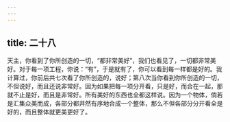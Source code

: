 ```yaml
---
---
---
```

title: 二十八
---

天主，你看到了你所创造的一切，“都非常美好”，我们也看见了，一切都非常美好。对于每一项工程，你说：“有”，于是就有了，你可以看到每一样都是好的。我计算过，你前后共七次看了你所创造的，说好；第八次当你看到你所创造的一切，不但说好，而且还说非常好。因为如果把每一项分开看，只是好，而合在一起，那就不止是好，而且是非常好。所有美好的东西也全都这样说。因为一个物体，倘若是汇集众美而成，各部分都井然有序地合成一个整体，那么不但各部分分开看全是好的，而且整体就更美更好了。